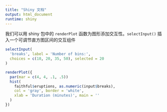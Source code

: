 ---
title: "Shiny 文档"
output: html_document
runtime: shiny
---

我们可以用 shiny 包中的 `renderPlot` 函数为图形添加交互性。`selectInput()` 插入一个可调节直方图区间的交互组件

```{r eruptions, echo=FALSE}
selectInput(
  'breaks', label = 'Number of bins:',
  choices = c(10, 20, 35, 50), selected = 20
)

renderPlot({
  par(mar = c(4, 4, .1, .5))
  hist(
    faithful$eruptions, as.numeric(input$breaks),
    col = 'gray', border = 'white',
    xlab = 'Duration (minutes)', main = ''
  )
})
```
